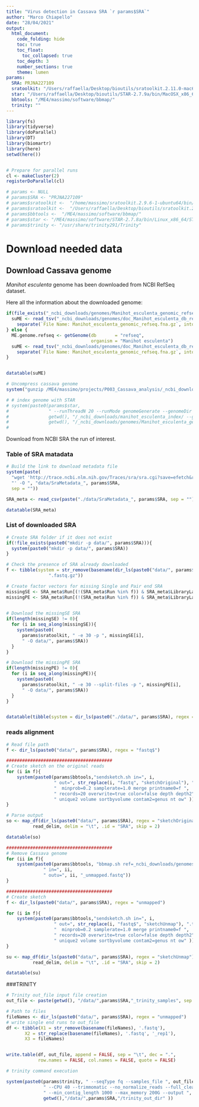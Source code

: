 ```yaml
---
title: "Virus detection in Cassava SRA `r params$SRA`"
author: "Marco Chiapello"
date: "28/04/2021"
output: 
  html_document:
    code_folding: hide
    toc: true
    toc_float:
      toc_collapsed: true
    toc_depth: 3
    number_sections: true
    theme: lumen
params:
  SRA: PRJNA227109
  sratoolkit: "/Users/raffaella/Desktop/bioutils/sratoolkit.2.11.0-mac64/bin/fasterq-dump"
  star: "/Users/raffaella/Desktop/bioutils/STAR-2.7.9a/bin/MacOSX_x86_64/STAR"
  bbtools: "/ME4/massimo/software/bbmap/"
  trinity: ""
---
```


```r
library(fs)
library(tidyverse)
library(doParallel)
library(DT)
library(biomartr)
library(here)
setwd(here())


# Prepare for parallel runs
cl <- makeCluster(2)
registerDoParallel(cl)

# params <- NULL
# params$SRA <- "PRJNA227109"
# params$sratoolkit <-  "/home/massimo/sratoolkit.2.9.6-1-ubuntu64/bin/fasterq-dump"
# params$sratoolkit <-  "/Users/raffaella/Desktop/bioutils/sratoolkit.2.11.0-mac64/bin/fasterq-dump" 
# params$bbtools <-  "/ME4/massimo/software/bbmap/"
# params$star <- "/ME4/massimo/software/STAR-2.7.8a/bin/Linux_x86_64/STAR"
# params$trinity <- "/usr/share/trinity291/Trinity"
```

# Download needed data

## Download Cassava genome

_Manihot esculenta_ genome has been downloaded from NCBI RefSeq dataset. 

Here all the information about the downloaded genome: 

```r
if(file_exists("_ncbi_downloads/genomes/Manihot_esculenta_genomic_refseq.fna.gz")){
  suME <- read_tsv("_ncbi_downloads/genomes/doc_Manihot_esculenta_db_refseq.txt") %>%
    separate(`File Name: Manihot_esculenta_genomic_refseq.fna.gz`, into = c("Data", "Info"), sep = ": ")
} else {
  ME.genome.refseq <- getGenome(db       = "refseq", 
                                organism = "Manihot esculenta")
  suME <- read_tsv("_ncbi_downloads/genomes/doc_Manihot_esculenta_db_refseq.txt") %>%
    separate(`File Name: Manihot_esculenta_genomic_refseq.fna.gz`, into = c("Data", "Info"), sep = ": ")
}


datatable(suME)

# Uncompress cassava genome
system("gunzip /ME4/massimo/projects/P003_Cassava_analysis/_ncbi_downloads/genomes/Manihot_esculenta_genomic_refseq.fna.gz")

# # index genome with STAR
# system(paste0(params$star,
#               " --runThreadN 20 --runMode genomeGenerate --genomeDir ",
#               getwd(), "/_ncbi_downloads/manihot_esculenta_index/ --genomeFastaFiles ",
#               getwd(), "/_ncbi_downloads/genomes/Manihot_esculenta_genomic_refseq.fna --genomeSAindexNbases 13", sep = ""))
# 
```


Download from NCBI SRA the run of interest.

### Table of SRA matadata

```r
# Build the link to download metadata file
system(paste(
  "wget 'http://trace.ncbi.nlm.nih.gov/Traces/sra/sra.cgi?save=efetch&rettype=runinfo&db=sra&term=", params$SRA,
  "' -O ", "data/SraMetadata_", params$SRA,
  sep = ""))

SRA_meta <- read_csv(paste("./data/SraMetadata_", params$SRA, sep = ""))

datatable(SRA_meta)
```

### List of downloaded SRA

```r
# Create SRA folder if it does not exist
if(!file_exists(paste0("mkdir -p data/", params$SRA))){
  system(paste0("mkdir -p data/", params$SRA))
}

# Check the presence of SRA already downloaded
f <- tibble(system = str_remove(basename(dir_ls(paste0("data/", params$SRA), regex = "fastq$")), 
                ".fastq.gz"))

# Create factor vectors for missing Single and Pair end SRA
missingSE <- SRA_meta$Run[(!(SRA_meta$Run %in% f)) & SRA_meta$LibraryLayout == "SINGLE" ]
missingPE <- SRA_meta$Run[(!(SRA_meta$Run %in% f)) & SRA_meta$LibraryLayout == "PAIR" ]
  

# Download the missingSE SRA
if(length(missingSE) != 0){
  for (i in seq_along(missingSE)){
    system(paste0(
      params$sratoolkit, " -e 30 -p ", missingSE[i],
      " -O data/", params$SRA))
  }
}

# Download the missingPE SRA
if(length(missingPE) != 0){
  for (i in seq_along(missingPE)){
    system(paste0(
      params$sratoolkit, " -e 30 --split-files -p ", missingPE[i],
      " -O data/", params$SRA))
  }
}


datatable(tibble(system = dir_ls(paste0("./data/", params$SRA), regex = "fastq$")))
```

### reads alignment

```r
# Read file path
f <- dir_ls(paste0("data/", params$SRA), regex = "fastq$")

########################################
# Create sketch on the original reads
for (i in f){
    system(paste0(params$bbtools,"sendsketch.sh in=", i,
                  " out=", str_replace(i, "fastq", "sketchOriginal"), ".tsv reads=1000000 ",
                  "  minprob=0.2 samplerate=1.0 merge printname0=f ", 
                  " records=20 overwrite=true color=false depth depth2",
                  " unique2 volume sortbyvolume contam2=genus nt ow" ))
}

# Parse output
so <- map_df(dir_ls(paste0("data/", params$SRA), regex = "sketchOriginal"),
          read_delim, delim = "\t", .id = "SRA", skip = 2)

datatable(so)
```

```r
########################################
# Remove Cassava genome
for (ii in f){
    system(paste0(params$bbtools, "bbmap.sh ref=_ncbi_downloads/genomes/doc_Manihot_esculenta_db_refseq_summary_statistics.tsv", 
              " in=", ii, 
              " outu=", ii, "_unmapped.fastq"))
}

########################################
# Create sketch
f <- dir_ls(paste0("data/", params$SRA), regex = "unmapped")

for (i in f){
    system(paste0(params$bbtools,"sendsketch.sh in=", i,
                  " out=", str_replace(i, "fastq$", "sketchUnmap"), ".tsv reads=1000000 ",
                  "  minprob=0.2 samplerate=1.0 merge printname0=f ", 
                  " records=20 overwrite=true color=false depth depth2",
                  " unique2 volume sortbyvolume contam2=genus nt ow" ))
}

su <- map_df(dir_ls(paste0("data/", params$SRA), regex = "sketchUnmap"),
          read_delim, delim = "\t", .id = "SRA", skip = 2)

datatable(su)
```

###TRINITY

```r
# Trinity out_file input file creation
out_file <- paste(getwd(), "/data/",params$SRA,"_trinity_samples", sep = "") 

# Path to files
fileNames <- dir_ls(paste0("data/", params$SRA), regex = "unmapped")
# write single end runs to out_file
df <- tibble(X1 = str_remove(basename(fileNames), '.fastq'),
       X2 = str_replace(basename(fileNames), '.fastq', '_rep1'),
       X3 = fileNames)


write.table(df, out_file, append = FALSE, sep = "\t", dec = ".",
            row.names = FALSE, col.names = FALSE, quote = FALSE)
```



```r

# trinity command execution 

system(paste0(params$trinity, " --seqType fq --samples_file ", out_file,
              " --CPU 40 --trimmomatic --no_normalize_reads --full_cleanup ",
              " --min_contig_length 1000 --max_memory 200G --output ",
              getwd(),"/data/",params$SRA,"/trinity_out_dir" ))

```
